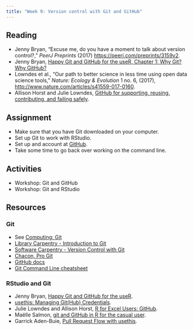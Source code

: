 ```yaml
---
title: "Week 9: Version control with Git and GitHub"
---
```



## Reading
- Jenny Bryan, "Excuse me, do you have a moment to talk about version control?," *PeerJ Preprints* (2017) <https://peerj.com/preprints/3159v2>.
- Jenny Bryan, [Happy Git and GitHub for the useR, Chapter 1: Why Git? Why GitHub?](https://happygitwithr.com/big-picture)
- Lowndes et al., "Our path to better science in less time using open data science tools," *Nature: Ecology & Evolution* 1 no. 6, (2017), <http://www.nature.com/articles/s41559-017-0160>.
- Allison Horst and Julie Lowndes, [GitHub for supporting, reusing, contributing, and failing safely](https://openscapes.org/blog/2022-05-27-github-illustrated-series/).

## Assignment
- Make sure that you have Git downloaded on your computer.
- Set up Git to work with RStudio.
- Set up and account at [GitHub](https://github.com).
- Take some time to go back over working on the command line.

## Activities
- Workshop: Git and GitHub
- Workshop: Git and RStudio

## Resources

### Git
- See [Computing: Git](/computing.qmd#sec-git)
- [Library Carpentry - Introduction to Git](https://librarycarpentry.org/lc-git)
- [Software Carpentry - Version Control with Git](https://swcarpentry.github.io/git-novice/)
- [Chacon, Pro Git](https://git-scm.com/book/en/v2)
- [GitHub docs](https://docs.github.com/en)
- [Git Command Line cheatsheet](https://github.com/WebDevStudios/CLI-Cheat-Sheet/blob/master/git-commands.md)

### RStudio and Git
- Jenny Bryan, [Happy Git and GitHub for the useR](http://happygitwithr.com).
- [usethis: Managing Git(Hub) Credentials](https://usethis.r-lib.org/articles/git-credentials.html).
- Julie Lowndes and Allison Horst, [R for Excel Users: GitHub](https://rstudio-conf-2020.github.io/r-for-excel/github.html).
- Maëlle Salmon, [git and GitHub in R for the casual user](https://masalmon.eu/2023/01/12/git-github-casual/).
- Garrick Aden-Buie, [Pull Request Flow with usethis](https://www.garrickadenbuie.com/blog/pull-request-flow-usethis).
